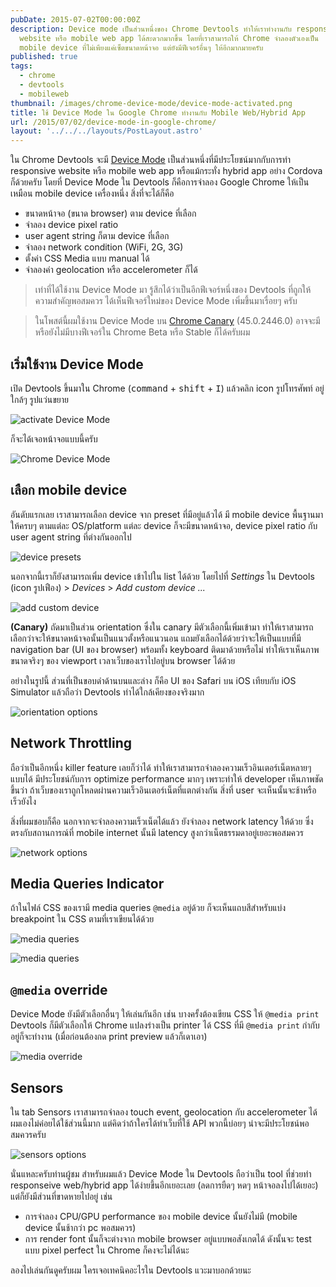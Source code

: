 ```yaml
---
pubDate: 2015-07-02T00:00:00Z
description: Device mode เป็นส่วนหนึ่งของ Chrome Devtools ทำให้เราทำงานกับ responsive
  website หรือ mobile web app ได้สะดวกมากขึ้น โดยที่เราสามารถให้ Chrome จำลองตัวเองเป็น
  mobile device ที่ไม่เพียงแค่เซ็ตขนาดหน้าจอ แต่ยังมีฟีเจอร์อื่นๆ ให้อีกมากมายครับ
published: true
tags:
  - chrome
  - devtools
  - mobileweb
thumbnail: /images/chrome-device-mode/device-mode-activated.png
title: ใช้ Device Mode ใน Google Chrome ทำงานกับ Mobile Web/Hybrid App
url: /2015/07/02/device-mode-in-google-chrome/
layout: '../../../layouts/PostLayout.astro'
---
```


ใน Chrome Devtools จะมี [Device Mode](https://developer.chrome.com/devtools/docs/device-mode) เป็นส่วนหนึ่งที่มีประโยชน์มากกับการทำ responsive website หรือ mobile web app
หรือแม้กระทั่ง hybrid app อย่าง Cordova ก็ด้วยครับ โดยที่ Device Mode ใน Devtools ก็คือการจำลอง Google Chrome
ให้เป็นเหมือน mobile device เครื่องหนึ่ง สิ่งที่จะได้ก็คือ

- ขนาดหน้าจอ (ขนาด browser) ตาม device ที่เลือก
- จำลอง device pixel ratio
- user agent string ก็ตาม device ที่เลือก
- จำลอง network condition (WiFi, 2G, 3G)
- ตั้งค่า CSS Media แบบ manual ได้
- จำลองค่า geolocation หรือ accelerometer ก็ได้

> เท่าที่ได้ใช้งาน Device Mode มา รู้สึกได้ว่าเป็นอีกฟีเจอร์หนึ่งของ Devtools ที่ถูกให้ความสำคัญพอสมควร ได้เห็นฟีเจอร์ใหม่ของ Device Mode เพิ่มขึ้นมาเรื่อยๆ ครับ

> ในโพสต์นี้ผมใช้งาน Device Mode บน [Chrome Canary](https://www.google.com/Chrome/browser/canary.html) (45.0.2446.0) อาจจะมีหรือยังไม่มีบางฟีเจอร์ใน Chrome Beta หรือ Stable ก็ได้ครับผม

## เริ่มใช้งาน Device Mode

เปิด Devtools ขึ้นมาใน Chrome (<kbd>command</kbd> + <kbd>shift</kbd> + <kbd>I</kbd>) แล้วคลิก icon รูปโทรศัพท์ อยู่ใกล้ๆ รูปแว่นขยาย

![activate Device Mode](/images/chrome-device-mode/activate-icon.png)

ก็จะได้เจอหน้าจอแบบนี้ครับ

![Chrome Device Mode](/images/chrome-device-mode/device-mode-activated.png)

## เลือก mobile device

อันดับแรกเลย เราสามารถเลือก device จาก preset ที่มีอยู่แล้วได้ มี mobile device พื้นฐานมาให้ครบๆ ตามแต่ละ OS/platform แต่ละ device ก็จะมีขนาดหน้าจอ, device pixel ratio กับ user agent string ที่ต่างกันออกไป

![device presets](/images/chrome-device-mode/device-preset.png)

นอกจากนี้เราก็ยังสามารถเพิ่ม device เข้าไปใน list ได้ด้วย โดยไปที่ <em>Settings</em> ใน Devtools (icon รูปเฟือง) > <em>Devices</em> > <em>Add custom device ...</em>

![add custom device](/images/chrome-device-mode/add-custom-device.png)

**(Canary)** ถัดมาเป็นส่วน orientation ซึ่งใน canary มีตัวเลือกนี้เพิ่มเข้ามา ทำให้เราสามารถเลือกว่าจะให้ขนาดหน้าจอนั้นเป็นแนวตั้งหรือแนวนอน แถมยังเลือกได้ด้วยว่าจะให้เป็นแบบที่มี navigation bar (UI ของ browser) พร้อมทั้ง keyboard ติดมาด้วยหรือไม่ ทำให้เราเห็นภาพขนาดจริงๆ ของ viewport เวลาเว็บของเราไปอยู่บน browser ได้ด้วย

อย่างในรูปนี้ ส่วนที่เป็นขอบดำด้านบนและล่าง ก็คือ UI ของ Safari บน iOS เทียบกับ iOS Simulator แล้วถือว่า Devtools ทำได้ใกล้เคียงของจริงมาก

![orientation options](/images/chrome-device-mode/orientation-options.png)

## Network Throttling

ถือว่าเป็นอีกหนึ่ง killer feature เลยก็ว่าได้ ทำให้เราสามารถจำลองความเร็วอินเตอร์เน็ตหลายๆ แบบได้
มีประโยชน์กับการ optimize performance มากๆ เพราะทำให้ developer เห็นภาพชัดขึ้นว่า
ถ้าเว็บของเราถูกโหลดผ่านความเร็วอินเตอร์เน็ตที่แตกต่างกัน สิ่งที่ user จะเห็นนั้นจะช้าหรือเร็วยังไง

สิ่งที่ผมชอบก็คือ นอกจากจะจำลองความเร็วเน็ตได้แล้ว ยังจำลอง network latency ให้ด้วย ซึ่งตรงกับสถานการณ์ที่ mobile internet นั้นมี latency สูงกว่าเน็ตธรรมดาอยู่เยอะพอสมควร

![network options](/images/chrome-device-mode/network-options.png)

## Media Queries Indicator

ถ้าในไฟล์ CSS ของเรามี media queries `@media` อยู่ด้วย ก็จะเห็นแถบสีสำหรับแบ่ง breakpoint ใน CSS ตามที่เราเขียนได้ด้วย

![media queries](/images/chrome-device-mode/media-queries.png)

![media queries](/images/chrome-device-mode/media-queries-2.png)

## `@media` override

Device Mode ยังมีตัวเลือกอื่นๆ ให้เล่นกันอีก เช่น บางครั้งต้องเขียน CSS ให้ `@media print` Devtools ก็มีตัวเลือกให้ Chrome แปลงร่างเป็น printer ได้ CSS ที่มี `@media print` กำกับอยู่ก็จะทำงาน (เมื่อก่อนต้องกด print preview แล้วก็เดาเอา)

![media override](/images/chrome-device-mode/media-override.png)

## Sensors

ใน tab Sensors เราสามารถจำลอง touch event, geolocation กับ accelerometer ได้ ผมเองไม่ค่อยได้ใช้ส่วนนี้มาก แต่คิดว่าถ้าใครได้ทำเว็บที่ใช้ API พวกนี้บ่อยๆ น่าจะมีประโยชน์พอสมควรครับ

![sensors options](/images/chrome-device-mode/sensors.png)

นั่นแหละครับท่านผู้ชม สำหรับผมแล้ว Device Mode ใน Devtools ถือว่าเป็น tool ที่ช่วยทำ responseive web/hybrid app ได้ง่ายขึ้นอีกเยอะเลย (ลดการยืดๆ หดๆ หน้าจอลงไปได้เยอะ)
แต่ก็ยังมีส่วนที่ขาดหายไปอยู่ เช่น

- การจำลอง CPU/GPU performance ของ mobile device นั้นยังไม่มี (mobile device นั้นช้ากว่า pc พอสมควร)
- การ render font นั้นก็จะต่างจาก mobile browser อยู่แบบพอสังเกตได้ ดังนั้นจะ test แบบ pixel perfect ใน Chrome ก็คงจะไม่ได้นะ

ลองไปเล่นกันดูครับผม ใครเจอเทคนิคอะไรใน Devtools แวะมาบอกด้วยนะ
